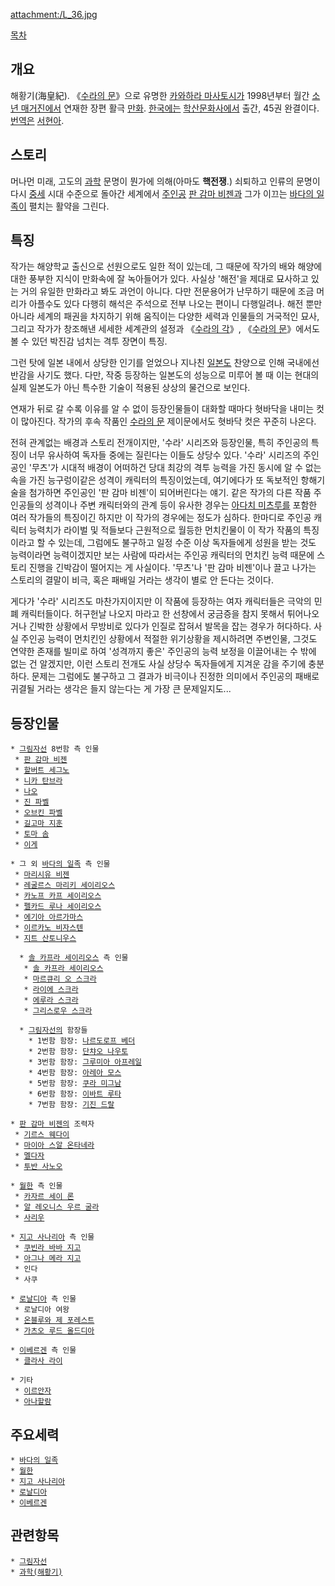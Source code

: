 attachment:/L_36.jpg

[[목차]]

== 개요 ==
해황기(海皇紀). 《[[수라의 문]]》으로 유명한 [[카와하라 마사토시]]가 1998년부터 월간 [[소년 매거진]]에서 연재한 장편 활극 [[만화]]. [[한국]]에는 [[학산문화사]]에서 출간, 45권 완결이다. [[번역]]은 [[서현아]].

== 스토리 ==
머나먼 미래, 고도의 [[과학]] 문명이 뭔가에 의해(아마도 '''핵전쟁'''.) 쇠퇴하고 인류의 문명이 다시 [[중세]] 시대 수준으로 돌아간 세계에서 [[주인공]] [[판 감마 비젠]]과 그가 이끄는 [[바다의 일족]]이 펼치는 활약을 그린다.

== 특징 ==
작가는 해양학교 출신으로 선원으로도 일한 적이 있는데, 그 때문에 작가의 배와 해양에 대한 풍부한 지식이 만화속에 잘 녹아들어가 있다. 사실상 '해전'을 제대로 묘사하고 있는 거의 유일한 만화라고 봐도 과언이 아니다. 다만 전문용어가 난무하기 때문에 조금 머리가 아플수도 있다 다행히 해석은 주석으로 전부 나오는 편이니 다행일려나. 해전 뿐만 아니라 세계의 패권을 차지하기 위해 움직이는 다양한 세력과 인물들의 거국적인 묘사, 그리고 작가가 창조해낸 세세한 세계관의 설정과 《[[수라의 각]]》, 《[[수라의 문]]》에서도 볼 수 있던 박진감 넘치는 격투 장면이 특징.

그런 탓에 일본 내에서 상당한 인기를 얻었으나 지나친 [[일본도]] 찬양으로 인해 국내에선 반감을 사기도 했다. 다만, 작중 등장하는 일본도의 성능으로 미루어 볼 때 이는 현대의 실제 일본도가 아닌 특수한 기술이 적용된 상상의 물건으로 보인다.

연재가 뒤로 갈 수록 이유를 알 수 없이 등장인물들이 대화할 때마다 혓바닥을 내미는 컷이 많아진다.
작가의 후속 작품인 [[수라의 문]] 제이문에서도 혓바닥 컷은 꾸준히 나온다.

전혀 관계없는 배경과 스토리 전개이지만, '수라' 시리즈와 등장인물, 특히 주인공의 특징이 너무 유사하여 독자들 중에는 질린다는 이들도 상당수 있다. '수라' 시리즈의 주인공인 '무츠'가 시대적 배경이 어떠하건 당대 최강의 격투 능력을 가진 동시에 알 수 없는 속을 가진 능구렁이같은 성격이 캐릭터의 특징이었는데, 여기에다가 또 독보적인 항해기술을 첨가하면 주인공인 '판 감마 비젠'이 되어버린다는 얘기. 같은 작가의 다른 작품 주인공들의 성격이나 주변 캐릭터와의 관계 등이 유사한 경우는 [[아다치 미츠루]]를 포함한 여러 작가들의 특징이긴 하지만 이 작가의 경우에는 정도가 심하다. 한마디로 주인공 캐릭터 능력치가 라이벌 및 적들보다 근원적으로 월등한 먼치킨물이 이 작가 작품의 특징이라고 할 수 있는데, 그럼에도 불구하고 일정 수준 이상 독자들에게 성원을 받는 것도 능력이라면 능력이겠지만 보는 사람에 따라서는 주인공 캐릭터의 먼치킨 능력 때문에 스토리 진행을 긴박감이 떨어지는 게 사실이다. '무츠'나 '판 감마 비젠'이나 끌고 나가는 스토리의 결말이 비극, 혹은 패배일 거라는 생각이 별로 안 든다는 것이다.

게다가 '수라' 시리즈도 마찬가지이지만 이 작품에 등장하는 여자 캐릭터들은 극악의 민폐 캐릭터들이다. 허구헌날 나오지 마라고 한 선창에서 궁금증을 참지 못해서 튀어나오거나 긴박한 상황에서 무방비로 있다가 인질로 잡혀서 발목을 잡는 경우가 허다하다. 사실 주인공 능력이 먼치킨인 상황에서 적절한 위기상황을 제시하려면 주변인물, 그것도 연약한 존재를 빌미로 하여 '성격까지 좋은' 주인공의 능력 보정을 이끌어내는 수 밖에 없는 건 알겠지만, 이런 스토리 전개도 사실 상당수 독자들에게 지겨운 감을 주기에 충분하다. 문제는 그럼에도 불구하고 그 결과가 비극이나 진정한 의미에서 주인공의 패배로 귀결될 거라는 생각은 들지 않는다는 게 가장 큰 문제일지도...
== 등장인물 ==
 * [[그림자선]] 8번함 측 인물
  * [[판 감마 비젠]] 
  * [[할버트 세그노]]
  * [[니카 탄브라]]
  * [[나오]] 
  * [[진 파벨]] 
  * [[오브킨 파벨]]
  * [[길고마 지훈]]
  * [[토마 솜]] 
  * [[이게]]

 * 그 외 [[바다의 일족]] 측 인물
  * [[마리시유 비젠]] 
  * [[레굴르스 마리키 세이리오스]]
  * [[카노프 카프 세이리오스]]
  * [[펠카드 루나 세이리오스]]
  * [[에기아 아르가마스]]
  * [[이르카노 비자스텐]]
  * [[지트 산토니우스]]

   * [[솔 카프라 세이리오스]] 측 인물
    * [[솔 카프라 세이리오스]] 
    * [[마르큐리 오 스크라]] 
    * [[라이에 스크라]] 
    * [[에루라 스크라]]
    * [[그리스로우 스크라]]

   * [[그림자선]]의 함장들
     * 1번함 함장: [[나르도로프 베더]]
     * 2번함 함장: [[단챠오 나우토]]
     * 3번함 함장: [[그루미아 아프레일]]
     * 4번함 함장: [[아레아 모스]]
     * 5번함 함장: [[쿠라 미그남]]
     * 6번함 함장: [[이바트 루타]]
     * 7번함 함장: [[기진 드랄]]

 
 * [[판 감마 비젠]]의 조력자
  * [[기르스 웨다이]] 
  * [[마이아 스알 온타네라]] 
  * [[멜다자]]
  * [[투반 사노오]] 

 * [[월한]] 측 인물
  * [[카자르 세이 론]] 
  * [[알 레오니스 우르 굴라]] 
  * [[사리우]] 

 * [[지고 사나리아]] 측 인물
  * [[쿠빈라 바바 지고]]
  * [[아그나 메라 지고]]
  * 인다
  * 사쿠 

 * [[로날디아]] 측 인물
  * 로날디아 여왕
  * [[온블루와 제 포레스트]]
  * [[가츠오 루드 올드디아]]

 * [[이베르겐]] 측 인물
  * [[클라사 라이]]

 * 기타
  * [[이르안자]]
  * [[아나할람]]
== 주요세력 ==
 * [[바다의 일족]]
 * [[월한]]
 * [[지고 사나리아]]
 * [[로날디아]]
 * [[이베르겐]]

== 관련항목 ==
 * [[그림자선]]
 * [[과학(해황기)]]
